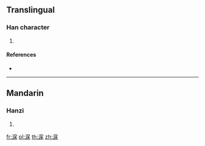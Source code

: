 {{character info/new}}
==Translingual==

===Han character===
{{Han char|rn=85|rad=水|as=08|sn=11|four=33194|canj=EHSD,EISD|ids=⿰氵㦿}}

# {{defn|Han|sort=水08}}

====References====
* {{Han ref|kx=0631.120|dkj=17680|hdz=31662.060|uh=6DED|ud=28141|bh=D5F8|bd=54776}}

----

==Mandarin==

===Hanzi===
{{cmn-hanzi|pin=[[liǎn]] ([[lian3]]), [[qú]] ([[qu2]]), [[shěn]] ([[shen3]])|wg=lien<sup>3</sup>, ch'ü<sup>2</sup>, shen<sup>3</sup>}}

# {{defn|lang=cmn|sort=水08}}

[[fr:淭]]
[[pl:淭]]
[[th:淭]]
[[zh:淭]]